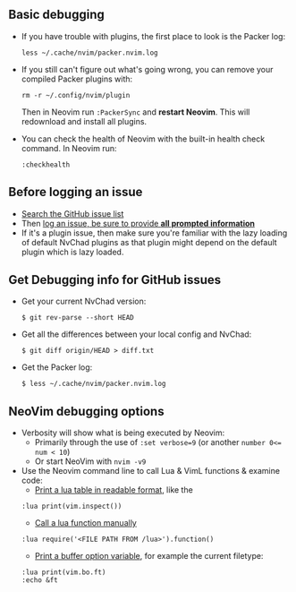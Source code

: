 ## Basic debugging

- If you have trouble with plugins, the first place to look is the Packer log:

  ```shell
  less ~/.cache/nvim/packer.nvim.log
  ```

- If you still can't figure out what's going wrong, you can remove your compiled Packer plugins with:

  ```shell
  rm -r ~/.config/nvim/plugin
  ```

  Then in Neovim run `:PackerSync` and **restart Neovim**.
  This will redownload and install all plugins.

- You can check the health of Neovim with the built-in health check command. In Neovim run:
  ```shell
  :checkhealth
  ```

## Before logging an issue

- [Search the GitHub issue list](https://github.com/NvChad/NvChad/issues?q=is%3Aissue)
- Then [log an issue, be sure to provide **all prompted information**](https://github.com/NvChad/NvChad/issues/new/choose)
- If it's a plugin issue, then make sure you're familiar with the lazy loading of default NvChad plugins as that plugin might depend on the default plugin which is lazy loaded.

## Get Debugging info for GitHub issues

- Get your current NvChad version:
  ```shell
  $ git rev-parse --short HEAD
  ```
- Get all the differences between your local config and NvChad:
  ```shell
  $ git diff origin/HEAD > diff.txt
  ```
- Get the Packer log:
  ```shell
  $ less ~/.cache/nvim/packer.nvim.log
  ```

## NeoVim debugging options

- Verbosity will show what is being executed by Neovim:
  - Primarily through the use of `:set verbose=9` (or another `number 0<= num < 10`)
  - Or start NeoVim with `nvim -v9`
- Use the Neovim command line to call Lua & VimL functions & examine code:
  - [Print a lua table in readable format](<https://neovim.io/doc/user/lua.html#vim.inspect()>), like the
  ```
  :lua print(vim.inspect())
  ```
  - [Call a lua function manually](https://neovim.io/doc/user/lua.html#lua-require)
  ```
  :lua require('<FILE PATH FROM /lua>').function()
  ```
  - [Print a buffer option variable](https://neovim.io/doc/user/lua.html#vim.g), for example the current filetype:
  ```
  :lua print(vim.bo.ft)
  :echo &ft
  ```

